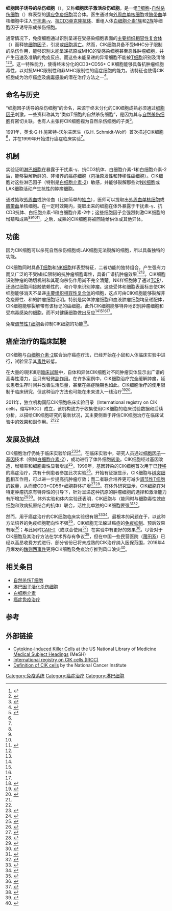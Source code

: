 {{medical}}'''细胞因子诱导的杀伤细胞'''（{{lang|en|'''Cytokine-induced killer cells''', '''CIK'''}}），又称'''细胞因子激活杀伤细胞'''，是一组[[T细胞|T细胞]]-[[自然杀伤细胞|自然杀伤细胞]]（{{lang|en|NK}}）样表型的[[适应性免疫系统|适应免疫细胞]]混合体。医生通过向[[外周血单核细胞|外周血单核细胞]]或[[脐带血|脐带血]]单核细胞中注入[[干扰素-γ|干扰素-γ]]、[[抗CD3单克隆抗体|抗CD3单克隆抗体]]、重组人体[[白细胞介素1族|白细胞介素1族]]和[[白细胞介素-2|2族]]等细胞因子诱导形成杀伤细胞。

通常情况下，免疫细胞通过识别呈递在受感染细胞表面的[[主要组织相容性复合体|主要组织相容性复合体]]（{{lang|en|MHC}}）而释放[[细胞因子|细胞因子]]，引发{{le|细胞裂解}}或[[细胞凋亡|细胞凋亡]]。然而，CIK细胞具备不受MHC分子限制的杀伤作用，能够识别未能呈递抗原或MHC的受感染细胞甚至恶性肿瘤细胞，并产生迅速及准确的免疫反应。而这些未能呈递{{lang|en|MHC}}的异常细胞不能被[[T细胞|T细胞]]识别及清除<ref name=S1>{{cite journal|last1=Schmidt-Wolf|first1=IG|last2=Negrin|first2=RS|last3=Kiem|first3=HP|last4=Blume|first4=KG|last5=Weissman|first5=IL|title=Use of a SCID mouse/human lymphoma model to evaluate cytokine-induced killer cells with potent antitumor cell activity.|url=https://archive.org/details/sim_journal-of-experimental-medicine_1991-07-01_174_1/page/139|journal=The Journal of Experimental Medicine|date=1 July 1991|volume=174|issue=1|pages=139–49|pmid=1711560|doi=10.1084/jem.174.1.139}}</ref><ref name="S4">{{cite journal|last1=Schmidt-Wolf|first1=IG|last2=Lefterova|first2=P|last3=Mehta|first3=BA|last4=Fernandez|first4=LP|last5=Huhn|first5=D|last6=Blume|first6=KG|last7=Weissman|first7=IL|last8=Negrin|first8=RS|title=Phenotypic characterization and identification of effector cells involved in tumor cell recognition of cytokine-induced killer cells.|journal=Experimental hematology|date=December 1993|volume=21|issue=13|pages=1673–9|pmid=7694868}}</ref><ref name=S3>{{cite journal|last1=Lu|first1=PH|last2=Negrin|first2=RS|title=A novel population of expanded human CD3+CD56+ cells derived from T cells with potent in vivo antitumor activity in mice with severe combined immunodeficiency.|journal=Journal of immunology (Baltimore, Md. : 1950)|date=15 August 1994|volume=153|issue=4|pages=1687–96|pmid=7519209}}</ref>。这一特殊能力，使得终末分化的CD3+CD56+ CIK细胞能够具备抗肿瘤细胞毒性，以对抗MHC限制性和非MHC限制性的癌症细胞的能力。该特征也使得CIK细胞成为治疗[[癌症|癌症]]及[[病毒感染|病毒感染]]的潜在治疗方法之一<ref name=S5>{{cite journal|last1=Pievani|first1=A|last2=Borleri|first2=G|last3=Pende|first3=D|last4=Moretta|first4=L|last5=Rambaldi|first5=A|last6=Golay|first6=J|last7=Introna|first7=M|title=Dual-functional capability of CD3+CD56+ CIK cells, a T-cell subset that acquires NK function and retains TCR-mediated specific cytotoxicity.|journal=Blood|date=22 September 2011|volume=118|issue=12|pages=3301–10|pmid=21821703|doi=10.1182/blood-2011-02-336321}}</ref>。

== 命名与历史 ==
“细胞因子诱导的杀伤细胞”的命名，来源于终末分化的CIK细胞成熟必须通过[[细胞因子|细胞因子]]刺激。一些资料称其为“类似T细胞的自然杀伤细胞”，是因为其与[[自然杀伤细胞|自然杀伤细胞]]有密切关联。也有人主张将CIK细胞视为自然杀伤细胞的子类<ref>{{cite journal|last1=Godfrey|first1=DI|last2=MacDonald|first2=HR|last3=Kronenberg|first3=M|last4=Smyth|first4=MJ|last5=Van Kaer|first5=L|title=NKT cells: what's in a name?|journal=Nature reviews. Immunology|date=March 2004|volume=4|issue=3|pages=231–7|pmid=15039760|doi=10.1038/nri1309}}</ref>。

1991年，英戈·G·H·施密特-沃尔夫医生（G.H. Schmidt-Wolf）首次描述CIK细胞<ref name=S1/>，并在1999年开始进行癌症临床实验<ref name=S12/>。

== 机制 ==
实验证明[[淋巴细胞|淋巴细胞]]在暴露于干扰素-γ、抗CD3抗体、白细胞介素-1和白细胞介素-2后，能够裂解新鲜的、非培养的癌症细胞（包括原发性和转移性癌细胞）。CIK细胞对这些淋巴因子（特别是[[白细胞介素-2|白细胞介素-2]]）敏感，并能够裂解那些对[[NK细胞|NK细胞]]或LAK细胞活动产生抗性的肿瘤细胞。

通过抽取[[外周血|外周血]]或脐带血（比如简单的[[抽血|抽血]]），医师可以提取出[[外周血单核细胞|外周血单核细胞]]或[[脐带血|脐带血]]单核细胞。在一定时效期内，提取出来的细胞在体外暴露于干扰素-γ、抗CD3抗体、白细胞介素-1和白细胞介素-2中；这些细胞因子会强烈刺激CIK细胞的增殖和成熟<ref name=S1/><ref name="S4"/><ref name=S5/><ref>{{cite journal|last1=Introna|first1=M|last2=Pievani|first2=A|last3=Borleri|first3=G|last4=Capelli|first4=C|last5=Algarotti|first5=A|last6=Micò|first6=C|last7=Grassi|first7=A|last8=Oldani|first8=E|last9=Golay|first9=J|last10=Rambaldi|first10=A|title=Feasibility and safety of adoptive immunotherapy with CIK cells after cord blood transplantation.|journal=Biology of blood and marrow transplantation : journal of the American Society for Blood and Marrow Transplantation|date=November 2010|volume=16|issue=11|pages=1603–7|pmid=20685246|doi=10.1016/j.bbmt.2010.05.015}}</ref>。之后，成熟的CIK细胞将被回输给供体或其他异体。

== 功能 ==
因为CIK细胞可以杀死自然杀伤细胞或LAK细胞无法裂解的细胞，所以具备独特的功能。

CIK细胞同时具备[[T细胞|T细胞]]和[[NK细胞|NK细胞]]样表型特征，二者功能的独特组合，产生强有力而又广泛的不受[[MHC|MHC]]限制的抗肿瘤细胞毒性，具备广谱抗肿瘤效果<ref name="S4"/><ref name=S5/>。CIK细胞识别肿瘤的确切机制和其靶向杀伤作用尚不完全清楚。NK样细胞除了通过[[TCR|TCR]]/{{le|CD3|CD3 (immunology)}}，还通过细胞间接触依赖性的{{le|NKG2D|NKG2D}}、{{le|DNAM-1|DNAM-1}}和{{le|NKp30|NKp30}}介导来识别肿瘤。这些受体和细胞表面标志使CIK细胞能够消灭不呈递[[主要组织相容性复合体|主要组织相容性复合体]]的细胞，这点可由CIK细胞能够裂解非免疫原性、{{le|异基|allogeneic}}和{{le|同系|syngeneic}}的肿瘤细胞证明。特别是实体肿瘤细胞和血液肿瘤细胞均呈递{{le|NKG2D|NKG2D}}配体，CIK细胞能够裂解带有该标记的癌细胞。此外CIK细胞能够特异地识别肿瘤细胞和受病毒感染的细胞，而不对健康细胞做出反应<ref name=S1/><ref name="S4"/><ref name=S3/><ref name=S5/>。
 
免疫[[调节性T细胞|调节性T细胞]]会抑制CIK细胞的功能<ref name=S8>{{cite journal|last1=Li|first1=H|last2=Yu|first2=JP|last3=Cao|first3=S|last4=Wei|first4=F|last5=Zhang|first5=P|last6=An|first6=XM|last7=Huang|first7=ZT|last8=Ren|first8=XB|title=CD4 +CD25 + regulatory T cells decreased the antitumor activity of cytokine-induced killer (CIK) cells of lung cancer patients.|journal=Journal of clinical immunology|date=May 2007|volume=27|issue=3|pages=317–26|pmid=17468835|doi=10.1007/s10875-007-9076-0}}</ref>。

== 癌症治疗的臨床試驗 ==
CIK细胞与[[白细胞介素-2|白细胞介素-2]]联合治疗癌症疗法，已经开始在小鼠和人体临床实验中进行，试验显示其[[毒性|毒性]]较低。

在大量的I期和II期[[臨床試驗|臨床試驗]]中，自体和异体CIK细胞对不同肿瘤实体显示出广谱的高毒性潜力，且只有轻微[[副作用|副作用]]。在许多案例中，CIK细胞治疗完全缓解肿瘤，延长患者生存时间并改善生活质量，甚至在癌症晚期也如此。CIK细胞治疗的使用限制于临床研究，但这种治疗方法也可能在未来进入一线治疗<ref name=S9>{{cite journal|last1=Schmeel|first1=LC|last2=Schmeel|first2=FC|last3=Coch|first3=C|last4=Schmidt-Wolf|first4=IG|title=Cytokine-induced killer (CIK) cells in cancer immunotherapy: report of the international registry on CIK cells (IRCC).|journal=Journal of cancer research and clinical oncology|date=8 November 2014|pmid=25381063|doi=10.1007/s00432-014-1864-3|volume=141|pages=839–49}}</ref><ref name=S10>{{cite journal|last1=Hontscha|first1=C|last2=Borck|first2=Y|last3=Zhou|first3=H|last4=Messmer|first4=D|last5=Schmidt-Wolf|first5=IG|title=Clinical trials on CIK cells: first report of the international registry on CIK cells (IRCC).|journal=Journal of cancer research and clinical oncology|date=February 2011|volume=137|issue=2|pages=305–10|pmid=20407789|doi=10.1007/s00432-010-0887-7}}</ref>。

2011年，独立机构国际CIK细胞临床实验目录（International registry on CIK cells，缩写IRCC）成立，该机构致力于收集使用CIK细胞的临床试验数据和后续分析，以描绘CIK细胞研究的最新状况，其主要侧重于评估CIK细胞治疗在临床试验中的效果和副作用。<ref name=S9/><ref name=S10/>

== 发展及挑战 ==
CIK细胞治疗仍处于临床实验阶段<ref>{{cite news|script-title=en:No proof for alleged health benefits of DC-CIK|url=http://www.scmp.com/lifestyle/health/article/1067252/no-proof-alleged-health-benefits-dc-cik|accessdate=2016-05-02|language=en|agency=South China Morning Post Publishers Ltd|date=2012-10-23|archive-date=2016-04-26|archive-url=https://web.archive.org/web/20160426090009/http://www.scmp.com/lifestyle/health/article/1067252/no-proof-alleged-health-benefits-dc-cik|dead-url=no}}</ref><ref>{{cite journal
|author1=Linn Yeh-Ching|author2=Yong Hao-Xiang|author3=Niam M|author4=Lim TJ|author5=Chu S|author6=Choong A|author7=Chuah C|author8=Goh YT|author9=Hwang W|author10=Loh Y|author11=Ng HJ|author12=Suck G|author13=Chan M|author14=Koh M.|language=en|script-title=en:A phase I/II clinical trial of autologous cytokine-induced killer cells as adjuvant immunotherapy for acute and chronic myeloid leukemia in clinical remission|journal=Cytotherapy|date=2012-08|volume=14|issue=7|pages=851-859|doi=10.3109/14653249.2012.694419}}</ref>。在临床实验中，研究人员通过[[细胞因子|细胞因子]]—[[基因|基因]]技术（例如[[白细胞介素-2|白细胞介素-2]]），成功进行了体外细胞[[转染|转染]]。CIK细胞经过基因改造，增殖率和细胞毒性显著增加<ref name=S11>{{cite journal|last1=Jäkel|first1=Clara E|last2=Schmidt-Wolf|first2=Ingo GH|title=An update on new adoptive immunotherapy strategies for solid tumors with cytokine-induced killer cells|journal=Expert Opinion on Biological Therapy|date=July 2014|volume=14|issue=7|pages=905–916|doi=10.1517/14712598.2014.900537}}</ref>。1999年，基因转染的CIK细胞首次用于已[[远端转移|转移]]的癌症治疗，共有十例患者参加此次实验<ref name=S12>{{cite journal|last1=Schmidt-Wolf|first1=IG|last2=Finke|first2=S|last3=Trojaneck|first3=B|last4=Denkena|first4=A|last5=Lefterova|first5=P|last6=Schwella|first6=N|last7=Heuft|first7=HG|last8=Prange|first8=G|last9=Korte|first9=M|last10=Takeya|first10=M|last11=Dorbic|first11=T|last12=Neubauer|first12=A|last13=Wittig|first13=B|last14=Huhn|first14=D|title=Phase I clinical study applying autologous immunological effector cells transfected with the interleukin-2 gene in patients with metastatic renal cancer, colorectal cancer and lymphoma.|url=https://archive.org/details/sim_british-journal-of-cancer_1999-11_81_6/page/1009|journal=British Journal of Cancer|date=November 1999|volume=81|issue=6|pages=1009–16|pmid=10576658|doi=10.1038/sj.bjc.6690800}}</ref>。开始有证据显示，CIK细胞与[[树突细胞|树突细胞]]相互作用，可以进一步提高抗肿瘤疗效；而二者联合培养更可减少[[调节性T细胞|调节性T细胞]]的数量，从而使CD3+CD56+细胞群体扩增<ref>{{cite journal|last1=Märten|first1=A|last2=Ziske|first2=C|last3=Schöttker|first3=B|last4=Renoth|first4=S|last5=Weineck|first5=S|last6=Buttgereit|first6=P|last7=Schakowski|first7=F|last8=von Rücker|first8=A|last9=Sauerbruch|first9=T|last10=Schmidt-Wolf|first10=IG|title=Interactions between dendritic cells and cytokine-induced killer cells lead to an activation of both populations.|journal=Journal of immunotherapy (Hagerstown, Md. : 1997)|date=2000|volume=24|issue=6|pages=502–10|pmid=11759073|doi=10.1097/00002371-200111000-00007}}</ref><ref>{{cite journal|last1=Schmidt|first1=J|last2=Eisold|first2=S|last3=Büchler|first3=MW|last4=Märten|first4=A|title=Dendritic cells reduce number and function of CD4+CD25+ cells in cytokine-induced killer cells derived from patients with pancreatic carcinoma.|journal=Cancer immunology, immunotherapy : CII|date=November 2004|volume=53|issue=11|pages=1018–26|pmid=15185013|doi=10.1007/s00262-004-0554-4}}</ref>。在体外研究显示，CIK细胞在对特定肿瘤抗原有特异性的{{le|嵌合抗原受体|chimeric antigen receptor}}引导下，针对呈递这种抗原的肿瘤细胞的选择和激活能力有所增加<ref>{{cite journal|last1=Hombach|first1=AA|last2=Rappl|first2=G|last3=Abken|first3=H|title=Arming cytokine-induced killer cells with chimeric antigen receptors: CD28 outperforms combined CD28-OX40 "super-stimulation".|journal=Molecular therapy : the journal of the American Society of Gene Therapy|date=December 2013|volume=21|issue=12|pages=2268–77|pmid=23985696|doi=10.1038/mt.2013.192}}</ref><ref>{{cite journal|last1=Tettamanti|first1=Sarah|last2=Marin|first2=Virna|last3=Pizzitola|first3=Irene|last4=Magnani|first4=Chiara F.|last5=Giordano Attianese|first5=Greta M. P.|last6=Cribioli|first6=Elisabetta|last7=Maltese|first7=Francesca|last8=Galimberti|first8=Stefania|last9=Lopez|first9=Angel F.|last10=Biondi|first10=Andrea|last11=Bonnet|first11=Dominique|last12=Biagi|first12=Ettore|title=Targeting of acute myeloid leukaemia by cytokine-induced killer cells redirected with a novel CD123-specific chimeric antigen receptor|journal=British Journal of Haematology|date=May 2013|volume=161|issue=3|pages=389–401|doi=10.1111/bjh.12282}}</ref>。体外实验和体内实验还表明，CIK细胞与{{le|双特异性抗体|bispecific antibodies}}（能同时与细胞毒性效应细胞和致病抗原结合的抗体）联合，活性比单独的CIK细胞要强<ref>{{cite journal|last1=Chan|first1=JK|last2=Hamilton|first2=CA|last3=Cheung|first3=MK|last4=Karimi|first4=M|last5=Baker|first5=J|last6=Gall|first6=JM|last7=Schulz|first7=S|last8=Thorne|first8=SH|last9=Teng|first9=NN|last10=Contag|first10=CH|last11=Lum|first11=LG|last12=Negrin|first12=RS|title=Enhanced killing of primary ovarian cancer by retargeting autologous cytokine-induced killer cells with bispecific antibodies: a preclinical study.|journal=Clinical cancer research : an official journal of the American Association for Cancer Research|date=15 March 2006|volume=12|issue=6|pages=1859–67|pmid=16551871|doi=10.1158/1078-0432.ccr-05-2019}}</ref><ref>{{cite journal|last1=Tita-Nwa|first1=F|last2=Moldenhauer|first2=G|last3=Herbst|first3=M|last4=Kleist|first4=C|last5=Ho|first5=AD|last6=Kornacker|first6=M|title=Cytokine-induced killer cells targeted by the novel bispecific antibody CD19xCD5 (HD37xT5.16) efficiently lyse B-lymphoma cells.|journal=Cancer immunology, immunotherapy : CII|date=December 2007|volume=56|issue=12|pages=1911–20|pmid=17487487|doi=10.1007/s00262-007-0333-0}}</ref>。

然而，用于癌症治疗的CIK细胞临床实验很有限<ref>{{cite news|title=肿瘤免疫疗法“中外有别” 行业标准亟待完善|url=http://business.sohu.com/20150709/n416466652.shtml|accessdate=2016-05-02|agency=搜狐网|date=2015-07-09|archiveurl=https://archive.is/20160502163156/http://business.sohu.com/20150709/n416466652.shtml|archivedate=2016-05-02|deadurl=yes}}</ref><ref>{{cite book|author=Stuart H. Orkin, David E. Fisher, A. Thomas Look, Samuel Lux IV, David Ginsburg, David G. Nathan Elsevier Health Sciences|editor=Oncology of Infancy and Childhood|title=Oncology of infancy and childhood|date=2009|publisher=Saunders Elsevier|location=Philadelphia|isbn=9781437721386|pages=228|accessdate=2016-05-04}}</ref>。最根本的问题在于，以这种方法培养的免疫细胞靶向性不强<ref>{{cite journal|author1=Zhong R|coauthors=Teng J, Han B, Zhong H.|language=en|script-title=en:Dendritic cells combining with cytokine-induced killer cells synergize chemotherapy in patients with late-stage non-small cell lung cancer.|journal=Cancer Immunol Immunother|date=2011-10|volume=60|issue=10|pages=1497-1502|doi=10.1007/s00262-011-1060-0|accessdate=2016-05-02|url=http://www.ncbi.nlm.nih.gov/pubmed/21681372|archive-date=2016-09-20|archive-url=https://web.archive.org/web/20160920175814/http://www.ncbi.nlm.nih.gov/pubmed/21681372|dead-url=no}}</ref>，CIK细胞无法躲过癌症的[[免疫抑制|免疫抑制]]、预后效果有限<ref>{{cite journal|author1=Shi SB1|coauthors=Ma TH, Li CH, Tang XY.|language=en|script-title=en:Effect of maintenance therapy with dendritic cells: cytokine-induced killer cells in patients with advanced non-small cell lung cancer.|journal=Tumori|date=2012-05-06|volume=98|issue=3|pages=314-319|doi=10.1700/1125.12398}}</ref>；与此同时[[CAR-T|CAR-T]]（或联合使用<ref>{{cite journal|last1=Hombach|first1=Andreas A.|last2=Rappl|first2=Gunter|last3=Abken|first3=Hinrich|coauthors=Gunter Rappl, Hinrich Abken|title=Arming cytokine induced killer cells with chimeric antigen receptors (CARs): CD28 outperforms combined CD28-OX40 "super-stimulation"|journal=Molecular Therapy|date=2013-08-28|doi=10.1038/mt.2013.192|url=http://www.nature.com/mt/journal/v21/n12/abs/mt2013192a.html|accessdate=2016-05-04|archive-date=2014-07-19|archive-url=https://web.archive.org/web/20140719004522/http://www.nature.com/mt/journal/v21/n12/abs/mt2013192a.html|dead-url=no}}</ref>）在实验中有更好的效果<ref>{{cite news|title=魏则西治疗的疑团 监管缺位背后的疗法之争|url=http://www.chinanews.com/sh/2016/05-04/7857664.shtml|accessdate=2016-05-04|agency=新京报|date=2016年5月4日|archive-date=2016-05-06|archive-url=https://web.archive.org/web/20160506053337/http://www.chinanews.com/sh/2016/05-04/7857664.shtml|dead-url=no}}</ref>。尽管对于CIK细胞及其治疗方法在学术界存有争议<ref>{{cite journal|author1=王文浩|coauthors=李贵新, 刘锦.|title=CIK 细胞在肿瘤过继细胞治疗中的疗效评价|journal=国际肿瘤学杂志|date=2013|issue=40.002|pages=106-108|url=http://www.gjzlx.cn/fileup/PDF/z2012366.pdf|accessdate=2016-05-04|archive-date=2016-08-04|archive-url=https://web.archive.org/web/20160804044737/http://www.gjzlx.cn/fileup/PDF/z2012366.pdf|dead-url=no}}</ref>，但在中国一些民营医院（[[莆田系|莆田系]]）已经以高昂收费方式进行、部分省份已将未成熟的CIK治疗纳入医保范围，2016年4月爆发的[[魏则西事件|魏则西事件]]更将CIK细胞及免疫治疗推到风口浪尖<ref>{{cite news|author1=罗朝淑|title=滥用之殇：肿瘤免疫治疗救不了魏则西|url=http://digitalpaper.stdaily.com/http_www.kjrb.com/kjrb/html/2016-05/04/content_338123.htm?div=-1|accessdate=2016-05-04|agency=科技日报|archive-date=2016-06-02|archive-url=https://web.archive.org/web/20160602092715/http://digitalpaper.stdaily.com/http_www.kjrb.com/kjrb/html/2016-05/04/content_338123.htm?div=-1|dead-url=no}}</ref>。

== 相关条目==
* [[自然杀伤T细胞|自然杀伤T细胞]]
* [[淋巴因子活化杀伤细胞|淋巴因子活化杀伤细胞]]
* [[白细胞介素|白细胞介素]]
* [[癌症免疫治疗|癌症免疫治疗]]

== 参考 ==
{{Reflist|2}}

== 外部链接 ==
* [http://www.nlm.nih.gov/cgi/mesh/2011/MB_cgi?mode=&term=Lymphokine-Activated+Killer+Cells Cytokine-Induced Killer Cells] at the US National Library of Medicine [[Medical_Subject_Headings|Medical Subject Headings]] (MeSH)
* [https://web.archive.org/web/20190413070120/http://www.cik-info.org/ International registry on CIK cells (IRCC)]
* [http://www.cancer.gov/drugdictionary?cdrid=558123 Definition of CIK cells] by the National Cancer Institute

{{Lymphocytes}}

[[Category:免疫系统|Category:免疫系统]]
[[Category:癌症治疗|Category:癌症治疗]]
[[Category:淋巴细胞|Category:淋巴细胞]]